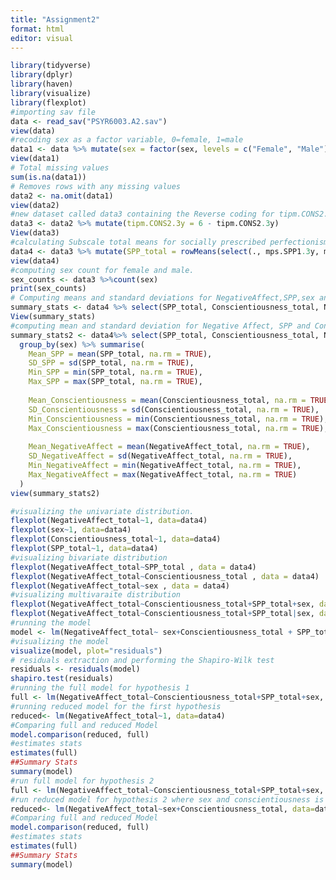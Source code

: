 ```yaml
---
title: "Assignment2"
format: html
editor: visual
---
```


```r
library(tidyverse)
library(dplyr)
library(haven)
library(visualize)
library(flexplot)
#importing sav file
data <- read_sav("PSYR6003.A2.sav")
view(data)
#recoding sex as a factor variable, 0=female, 1=male
data1 <- data %>% mutate(sex = factor(sex, levels = c("Female", "Male"), labels = c(0, 1)))
view(data1)
# Total missing values
sum(is.na(data1)) 
# Removes rows with any missing values
data2 <- na.omit(data1)  
view(data2)
#new dataset called data3 containing the Reverse coding for tipm.CONS2.3y
data3 <- data2 %>% mutate(tipm.CONS2.3y = 6 - tipm.CONS2.3y)  
View(data3)
#calculating Subscale total means for socially prescribed perfectionism, conscientiousness, and negative affect.
data4 <- data3 %>% mutate(SPP_total = rowMeans(select(., mps.SPP1.3y, mps.SPP2.3y, mps.SPP3.3y, mps.SPP4.3y, mps.SPP5.3y), na.rm = TRUE),Conscientiousness_total = rowMeans(select(., tipm.CONS1.3y, tipm.CONS2.3y), na.rm = TRUE),NegativeAffect_total = rowMeans(select(., guilt1.3y, guilt2.3y, guilt3.3y, dep1.3y, dep2.3y, dep3.3y,fear1.3y, fear2.3y, fear3.3y, host1.3y, host2.3y, host3.3y), na.rm = TRUE))
view(data4)
#computing sex count for female and male.
sex_counts <- data3 %>%count(sex)
print(sex_counts)
# Computing means and standard deviations for NegativeAffect,SPP,sex and conscientiousness
summary_stats <- data4 %>% select(SPP_total, Conscientiousness_total, NegativeAffect_total, sex) %>% summarise(Mean_SPP = mean(SPP_total, na.rm = TRUE),SD_SPP = sd(SPP_total, na.rm = TRUE),Min_SPP = min(SPP_total, na.rm = TRUE),Max_SPP = max(SPP_total, na.rm = TRUE),Mean_Conscientiousness = mean(Conscientiousness_total, na.rm = TRUE),SD_Conscientiousness = sd(Conscientiousness_total, na.rm = TRUE),Min_Conscientiousness = min(Conscientiousness_total, na.rm = TRUE),Max_Conscientiousness = max(Conscientiousness_total, na.rm = TRUE),Mean_NegativeAffect = mean(NegativeAffect_total, na.rm = TRUE),SD_NegativeAffect = sd(NegativeAffect_total, na.rm = TRUE),Min_NegativeAffect = min(NegativeAffect_total, na.rm = TRUE),Max_NegativeAffect = max(NegativeAffect_total, na.rm = TRUE),Mean_Sex = mean(as.numeric(sex), na.rm = TRUE), SD_Sex = sd(as.numeric(sex), na.rm = TRUE),Min_Sex = min(as.numeric(sex), na.rm = TRUE),Max_Sex = max(as.numeric(sex), na.rm = TRUE))
View(summary_stats)
#computing mean and standard deviation for Negative Affect, SPP and Conscientiousness by genger, male and female.
summary_stats2 <- data4%>% select(SPP_total, Conscientiousness_total, NegativeAffect_total, sex) %>% 
  group_by(sex) %>% summarise(
    Mean_SPP = mean(SPP_total, na.rm = TRUE),
    SD_SPP = sd(SPP_total, na.rm = TRUE),
    Min_SPP = min(SPP_total, na.rm = TRUE),
    Max_SPP = max(SPP_total, na.rm = TRUE),
    
    Mean_Conscientiousness = mean(Conscientiousness_total, na.rm = TRUE),
    SD_Conscientiousness = sd(Conscientiousness_total, na.rm = TRUE),
    Min_Conscientiousness = min(Conscientiousness_total, na.rm = TRUE),
    Max_Conscientiousness = max(Conscientiousness_total, na.rm = TRUE),
    
    Mean_NegativeAffect = mean(NegativeAffect_total, na.rm = TRUE),
    SD_NegativeAffect = sd(NegativeAffect_total, na.rm = TRUE),
    Min_NegativeAffect = min(NegativeAffect_total, na.rm = TRUE),
    Max_NegativeAffect = max(NegativeAffect_total, na.rm = TRUE)
  )
view(summary_stats2)

#visualizing the univariate distribution.
flexplot(NegativeAffect_total~1, data=data4)
flexplot(sex~1, data=data4)
flexplot(Conscientiousness_total~1, data=data4)
flexplot(SPP_total~1, data=data4)
#visualizing bivariate distribution
flexplot(NegativeAffect_total~SPP_total , data = data4)
flexplot(NegativeAffect_total~Conscientiousness_total , data = data4)
flexplot(NegativeAffect_total~sex , data = data4)
#visualizing multivaraite distribution   
flexplot(NegativeAffect_total~Conscientiousness_total+SPP_total+sex, data=data4,method="lm")
flexplot(NegativeAffect_total~Conscientiousness_total+SPP_total|sex, data=data4,method="lm")
#running the model
model <- lm(NegativeAffect_total~ sex+Conscientiousness_total + SPP_total , data = data4)
#visualizing the model
visualize(model, plot="residuals")
# residuals extraction and performing the Shapiro-Wilk test
residuals <- residuals(model)
shapiro.test(residuals)
#running the full model for hypothesis 1 
full <- lm(NegativeAffect_total~Conscientiousness_total+SPP_total+sex, data=data4)
#running reduced model for the first hypothesis
reduced<- lm(NegativeAffect_total~1, data=data4)
#Comparing full and reduced Model
model.comparison(reduced, full)
#estimates stats
estimates(full)
##Summary Stats
summary(model)
#run full model for hypothesis 2 
full <- lm(NegativeAffect_total~Conscientiousness_total+SPP_total+sex, data=data4)
#run reduced model for hypothesis 2 where sex and conscientiousness is controlled.
reduced<- lm(NegativeAffect_total~sex+Conscientiousness_total, data=data4)
#Comparing full and reduced Model
model.comparison(reduced, full)
#estimates stats
estimates(full)
##Summary Stats
summary(model)


```
